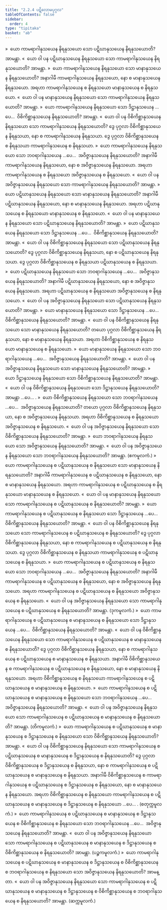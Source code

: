 ```yaml
---
title: "2.2.4 ပဋိလောမပုဂ္ဂလ"
tableOfContents: false
sidebar:
  order: 4
type: "tipitaka"
basket: "ab"
---
```



<DynamicBreadcrumb />

<Division number="99">

<Paragraph number="682">
»  ယော ကာမရာဂါနုသယေန နိရနုသယော သော ပဋိဃာနုသယေန နိရနုသယောတိ? အာမန္တာ.
</Paragraph>

<Paragraph number="683">
«  ယော ဝါ ပန ပဋိဃာနုသယေန နိရနုသယော သော ကာမရာဂါနုသယေန နိရနုသယောတိ? အာမန္တာ.
</Paragraph>

<Paragraph number="684">
»  ယော ကာမရာဂါနုသယေန နိရနုသယော သော မာနာနုသယေန နိရနုသယောတိ?
</Paragraph>

<Paragraph number="685">
အနာဂါမီ ကာမရာဂါနုသယေန နိရနုသယော, နော စ မာနာနုသယေန နိရနုသယော. အရဟာ ကာမရာဂါနုသယေန စ နိရနုသယော မာနာနုသယေန စ နိရနုသယော.
</Paragraph>

<Paragraph number="686">
«  ယော ဝါ ပန မာနာနုသယေန နိရနုသယော သော ကာမရာဂါနုသယေန နိရနုသယောတိ? အာမန္တာ.
</Paragraph>

<Paragraph number="687">
»  ယော ကာမရာဂါနုသယေန နိရနုသယော သော ဒိဋ္ဌာနုသယေန …ပေ…  ဝိစိကိစ္ဆာနုသယေန နိရနုသယောတိ? အာမန္တာ.
</Paragraph>

<Paragraph number="688">
«  ယော ဝါ ပန ဝိစိကိစ္ဆာနုသယေန နိရနုသယော သော ကာမရာဂါနုသယေန နိရနုသယောတိ?
</Paragraph>

<Paragraph number="689">
ဒွေ ပုဂ္ဂလာ ဝိစိကိစ္ဆာနုသယေန နိရနုသယာ, နော စ ကာမရာဂါနုသယေန နိရနုသယာ. ဒွေ ပုဂ္ဂလာ ဝိစိကိစ္ဆာနုသယေန စ နိရနုသယာ ကာမရာဂါနုသယေန စ နိရနုသယာ.
</Paragraph>

<Paragraph number="690">
»  ယော ကာမရာဂါနုသယေန နိရနုသယော သော ဘဝရာဂါနုသယေန …ပေ…  အဝိဇ္ဇာနုသယေန နိရနုသယောတိ?
</Paragraph>

<Paragraph number="691">
အနာဂါမီ ကာမရာဂါနုသယေန နိရနုသယော, နော စ အဝိဇ္ဇာနုသယေန နိရနုသယော. အရဟာ ကာမရာဂါနုသယေန စ နိရနုသယော အဝိဇ္ဇာနုသယေန စ နိရနုသယော.
</Paragraph>

<Paragraph number="692">
«  ယော ဝါ ပန အဝိဇ္ဇာနုသယေန နိရနုသယော သော ကာမရာဂါနုသယေန နိရနုသယောတိ? အာမန္တာ.
</Paragraph>

</Division>
<Division number="100">

<Paragraph number="693">
»  ယော ပဋိဃာနုသယေန နိရနုသယော သော မာနာနုသယေန နိရနုသယောတိ?
</Paragraph>

<Paragraph number="694">
အနာဂါမီ ပဋိဃာနုသယေန နိရနုသယော, နော စ မာနာနုသယေန နိရနုသယော. အရဟာ ပဋိဃာနုသယေန စ နိရနုသယော မာနာနုသယေန စ နိရနုသယော.
</Paragraph>

<Paragraph number="695">
«  ယော ဝါ ပန မာနာနုသယေန နိရနုသယော သော ပဋိဃာနုသယေန နိရနုသယောတိ? အာမန္တာ.
</Paragraph>

<Paragraph number="696">
»  ယော ပဋိဃာနုသယေန နိရနုသယော သော ဒိဋ္ဌာနုသယေန …ပေ…  ဝိစိကိစ္ဆာနုသယေန နိရနုသယောတိ? အာမန္တာ.
</Paragraph>

<Paragraph number="697">
«  ယော ဝါ ပန ဝိစိကိစ္ဆာနုသယေန နိရနုသယော သော ပဋိဃာနုသယေန နိရနုသယောတိ?
</Paragraph>

<Paragraph number="698">
ဒွေ ပုဂ္ဂလာ ဝိစိကိစ္ဆာနုသယေန နိရနုသယာ, နော စ ပဋိဃာနုသယေန နိရနုသယာ. ဒွေ ပုဂ္ဂလာ ဝိစိကိစ္ဆာနုသယေန စ နိရနုသယာ ပဋိဃာနုသယေန စ နိရနုသယာ.
</Paragraph>

<Paragraph number="699">
»  ယော ပဋိဃာနုသယေန နိရနုသယော သော ဘဝရာဂါနုသယေန …ပေ…  အဝိဇ္ဇာနုသယေန နိရနုသယောတိ?
</Paragraph>

<Paragraph number="700">
အနာဂါမီ ပဋိဃာနုသယေန နိရနုသယော, နော စ အဝိဇ္ဇာနုသယေန နိရနုသယော. အရဟာ ပဋိဃာနုသယေန စ နိရနုသယော အဝိဇ္ဇာနုသယေန စ နိရနုသယော.
</Paragraph>

<Paragraph number="701">
«  ယော ဝါ ပန အဝိဇ္ဇာနုသယေန နိရနုသယော သော ပဋိဃာနုသယေန နိရနုသယောတိ? အာမန္တာ.
</Paragraph>

</Division>
<Division number="101">

<Paragraph number="702">
»  ယော မာနာနုသယေန နိရနုသယော သော ဒိဋ္ဌာနုသယေန …ပေ…  ဝိစိကိစ္ဆာနုသယေန နိရနုသယောတိ? အာမန္တာ.
</Paragraph>

<Paragraph number="703">
«  ယော ဝါ ပန ဝိစိကိစ္ဆာနုသယေန နိရနုသယော သော မာနာနုသယေန နိရနုသယောတိ?
</Paragraph>

<Paragraph number="704">
တယော ပုဂ္ဂလာ ဝိစိကိစ္ဆာနုသယေန နိရနုသယာ, နော စ မာနာနုသယေန နိရနုသယာ. အရဟာ ဝိစိကိစ္ဆာနုသယေန စ နိရနုသယော မာနာနုသယေန စ နိရနုသယော.
</Paragraph>

<Paragraph number="705">
»  ယော မာနာနုသယေန နိရနုသယော သော ဘဝရာဂါနုသယေန …ပေ…  အဝိဇ္ဇာနုသယေန နိရနုသယောတိ? အာမန္တာ.
</Paragraph>

<Paragraph number="706">
«  ယော ဝါ ပန အဝိဇ္ဇာနုသယေန နိရနုသယော သော မာနာနုသယေန နိရနုသယောတိ? အာမန္တာ.
</Paragraph>

</Division>
<Division number="102">

<Paragraph number="707">
»  ယော ဒိဋ္ဌာနုသယေန နိရနုသယော သော ဝိစိကိစ္ဆာနုသယေန နိရနုသယောတိ? အာမန္တာ.
</Paragraph>

<Paragraph number="708">
«  ယော ဝါ ပန ဝိစိကိစ္ဆာနုသယေန နိရနုသယော သော ဒိဋ္ဌာနုသယေန နိရနုသယောတိ? အာမန္တာ …ပေ… .
</Paragraph>

</Division>
<Division number="103">

<Paragraph number="709">
»  ယော ဝိစိကိစ္ဆာနုသယေန နိရနုသယော သော ဘဝရာဂါနုသယေန …ပေ…  အဝိဇ္ဇာနုသယေန နိရနုသယောတိ?
</Paragraph>

<Paragraph number="710">
တယော ပုဂ္ဂလာ ဝိစိကိစ္ဆာနုသယေန နိရနုသယာ, နော စ အဝိဇ္ဇာနုသယေန နိရနုသယာ. အရဟာ ဝိစိကိစ္ဆာနုသယေန စ နိရနုသယော အဝိဇ္ဇာနုသယေန စ နိရနုသယော.
</Paragraph>

<Paragraph number="711">
«  ယော ဝါ ပန အဝိဇ္ဇာနုသယေန နိရနုသယော သော ဝိစိကိစ္ဆာနုသယေန နိရနုသယောတိ? အာမန္တာ.
</Paragraph>

</Division>
<Division number="104">

<Paragraph number="712">
»  ယော ဘဝရာဂါနုသယေန နိရနုသယော သော အဝိဇ္ဇာနုသယေန နိရနုသယောတိ? အာမန္တာ.
</Paragraph>

<Paragraph number="713">
«  ယော ဝါ ပန အဝိဇ္ဇာနုသယေန နိရနုသယော သော ဘဝရာဂါနုသယေန နိရနုသယောတိ? အာမန္တာ. (ဧကမူလကံ.)
</Paragraph>

</Division>
<Division number="105">

<Paragraph number="714">
»  ယော ကာမရာဂါနုသယေန စ ပဋိဃာနုသယေန စ နိရနုသယော သော မာနာနုသယေန နိရနုသယောတိ?
</Paragraph>

<Paragraph number="715">
အနာဂါမီ ကာမရာဂါနုသယေန စ ပဋိဃာနုသယေန စ နိရနုသယော, နော စ မာနာနုသယေန နိရနုသယော. အရဟာ ကာမရာဂါနုသယေန စ ပဋိဃာနုသယေန စ နိရနုသယော မာနာနုသယေန စ နိရနုသယော.
</Paragraph>

<Paragraph number="716">
«  ယော ဝါ ပန မာနာနုသယေန နိရနုသယော သော ကာမရာဂါနုသယေန စ ပဋိဃာနုသယေန စ နိရနုသယောတိ? အာမန္တာ.
</Paragraph>

<Paragraph number="717">
»  ယော ကာမရာဂါနုသယေန စ ပဋိဃာနုသယေန စ နိရနုသယော သော ဒိဋ္ဌာနုသယေန …ပေ…  ဝိစိကိစ္ဆာနုသယေန နိရနုသယောတိ? အာမန္တာ.
</Paragraph>

<Paragraph number="718">
«  ယော ဝါ ပန ဝိစိကိစ္ဆာနုသယေန နိရနုသယော သော ကာမရာဂါနုသယေန စ ပဋိဃာနုသယေန စ နိရနုသယောတိ?
</Paragraph>

<Paragraph number="719">
ဒွေ ပုဂ္ဂလာ ဝိစိကိစ္ဆာနုသယေန နိရနုသယာ, နော စ ကာမရာဂါနုသယေန စ ပဋိဃာနုသယေန စ နိရနုသယာ. ဒွေ ပုဂ္ဂလာ ဝိစိကိစ္ဆာနုသယေန စ နိရနုသယာ ကာမရာဂါနုသယေန စ ပဋိဃာနုသယေန စ နိရနုသယာ.
</Paragraph>

<Paragraph number="720">
»  ယော ကာမရာဂါနုသယေန စ ပဋိဃာနုသယေန စ နိရနုသယော သော ဘဝရာဂါနုသယေန …ပေ…  အဝိဇ္ဇာနုသယေန နိရနုသယောတိ?
</Paragraph>

<Paragraph number="721">
အနာဂါမီ ကာမရာဂါနုသယေန စ ပဋိဃာနုသယေန စ နိရနုသယော, နော စ အဝိဇ္ဇာနုသယေန နိရနုသယော. အရဟာ ကာမရာဂါနုသယေန စ ပဋိဃာနုသယေန စ နိရနုသယော အဝိဇ္ဇာနုသယေန စ နိရနုသယော.
</Paragraph>

<Paragraph number="722">
«  ယော ဝါ ပန အဝိဇ္ဇာနုသယေန နိရနုသယော သော ကာမရာဂါနုသယေန စ ပဋိဃာနုသယေန စ နိရနုသယောတိ? အာမန္တာ. (ဒုကမူလကံ.)
</Paragraph>

</Division>
<Division number="106">

<Paragraph number="723">
»  ယော ကာမရာဂါနုသယေန စ ပဋိဃာနုသယေန စ မာနာနုသယေန စ နိရနုသယော သော ဒိဋ္ဌာနုသယေန …ပေ…  ဝိစိကိစ္ဆာနုသယေန နိရနုသယောတိ? အာမန္တာ.
</Paragraph>

<Paragraph number="724">
«  ယော ဝါ ပန ဝိစိကိစ္ဆာနုသယေန နိရနုသယော သော ကာမရာဂါနုသယေန စ ပဋိဃာနုသယေန စ မာနာနုသယေန စ နိရနုသယောတိ?
</Paragraph>

<Paragraph number="725">
ဒွေ ပုဂ္ဂလာ ဝိစိကိစ္ဆာနုသယေန နိရနုသယာ, နော စ ကာမရာဂါနုသယေန စ ပဋိဃာနုသယေန စ မာနာနုသယေန စ နိရနုသယာ. အနာဂါမီ ဝိစိကိစ္ဆာနုသယေန စ ကာမရာဂါနုသယေန စ ပဋိဃာနုသယေန စ နိရနုသယော, နော စ မာနာနုသယေန နိရနုသယော. အရဟာ ဝိစိကိစ္ဆာနုသယေန စ နိရနုသယော ကာမရာဂါနုသယေန စ ပဋိဃာနုသယေန စ မာနာနုသယေန စ နိရနုသယော.
</Paragraph>

<Paragraph number="726">
»  ယော ကာမရာဂါနုသယေန စ ပဋိဃာနုသယေန စ မာနာနုသယေန စ နိရနုသယော သော ဘဝရာဂါနုသယေန …ပေ…  အဝိဇ္ဇာနုသယေန နိရနုသယောတိ? အာမန္တာ.
</Paragraph>

<Paragraph number="727">
«  ယော ဝါ ပန အဝိဇ္ဇာနုသယေန နိရနုသယော သော ကာမရာဂါနုသယေန စ ပဋိဃာနုသယေန စ မာနာနုသယေန စ နိရနုသယောတိ? အာမန္တာ. (တိကမူလကံ.)
</Paragraph>

</Division>
<Division number="107">

<Paragraph number="728">
»  ယော ကာမရာဂါနုသယေန စ ပဋိဃာနုသယေန စ မာနာနုသယေန စ ဒိဋ္ဌာနုသယေန စ နိရနုသယော သော ဝိစိကိစ္ဆာနုသယေန နိရနုသယောတိ? အာမန္တာ.
</Paragraph>

<Paragraph number="729">
«  ယော ဝါ ပန ဝိစိကိစ္ဆာနုသယေန နိရနုသယော သော ကာမရာဂါနုသယေန စ ပဋိဃာနုသယေန စ မာနာနုသယေန စ ဒိဋ္ဌာနုသယေန စ နိရနုသယောတိ?
</Paragraph>

<Paragraph number="730">
ဒွေ ပုဂ္ဂလာ ဝိစိကိစ္ဆာနုသယေန စ ဒိဋ္ဌာနုသယေန စ နိရနုသယာ, နော စ ကာမရာဂါနုသယေန စ ပဋိဃာနုသယေန စ မာနာနုသယေန စ နိရနုသယာ. အနာဂါမီ ဝိစိကိစ္ဆာနုသယေန စ ကာမရာဂါနုသယေန စ ပဋိဃာနုသယေန စ ဒိဋ္ဌာနုသယေန စ နိရနုသယော, နော စ မာနာနုသယေန နိရနုသယော. အရဟာ ဝိစိကိစ္ဆာနုသယေန စ နိရနုသယော ကာမရာဂါနုသယေန စ ပဋိဃာနုသယေန စ မာနာနုသယေန စ ဒိဋ္ဌာနုသယေန စ နိရနုသယော …ပေ… . (စတုက္ကမူလကံ.)
</Paragraph>

</Division>
<Division number="108">

<Paragraph number="731">
»  ယော ကာမရာဂါနုသယေန စ ပဋိဃာနုသယေန စ မာနာနုသယေန စ ဒိဋ္ဌာနုသယေန စ ဝိစိကိစ္ဆာနုသယေန စ နိရနုသယော သော ဘဝရာဂါနုသယေန …ပေ…  အဝိဇ္ဇာနုသယေန နိရနုသယောတိ? အာမန္တာ.
</Paragraph>

<Paragraph number="732">
«  ယော ဝါ ပန အဝိဇ္ဇာနုသယေန နိရနုသယော သော ကာမရာဂါနုသယေန စ ပဋိဃာနုသယေန စ မာနာနုသယေန စ ဒိဋ္ဌာနုသယေန စ ဝိစိကိစ္ဆာနုသယေန စ နိရနုသယောတိ? အာမန္တာ. (ပဉ္စကမူလကံ.)
</Paragraph>

</Division>
<Division number="109">

<Paragraph number="733">
»  ယော ကာမရာဂါနုသယေန စ ပဋိဃာနုသယေန စ မာနာနုသယေန စ ဒိဋ္ဌာနုသယေန စ ဝိစိကိစ္ဆာနုသယေန စ ဘဝရာဂါနုသယေန စ နိရနုသယော သော အဝိဇ္ဇာနုသယေန နိရနုသယောတိ? အာမန္တာ.
</Paragraph>

<Paragraph number="734">
«  ယော ဝါ ပန အဝိဇ္ဇာနုသယေန နိရနုသယော သော ကာမရာဂါနုသယေန စ ပဋိဃာနုသယေန စ မာနာနုသယေန စ ဒိဋ္ဌာနုသယေန စ ဝိစိကိစ္ဆာနုသယေန စ ဘဝရာဂါနုသယေန စ နိရနုသယောတိ? အာမန္တာ. (ဆက္ကမူလကံ.)
</Paragraph>
</Division>